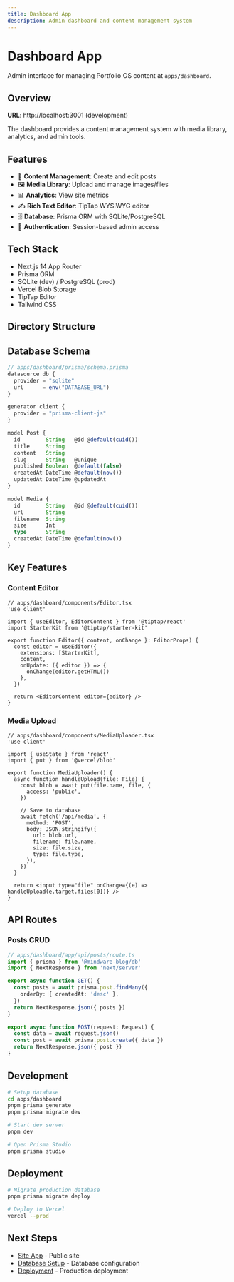 ```yaml
---
title: Dashboard App
description: Admin dashboard and content management system
---
```


# Dashboard App

Admin interface for managing Portfolio OS content at `apps/dashboard`.

## Overview

**URL**: http://localhost:3001 (development)

The dashboard provides a content management system with media library, analytics, and admin tools.

## Features

- 📝 **Content Management**: Create and edit posts
- 🖼️ **Media Library**: Upload and manage images/files
- 📊 **Analytics**: View site metrics
- ✍️ **Rich Text Editor**: TipTap WYSIWYG editor
- 🗄️ **Database**: Prisma ORM with SQLite/PostgreSQL
- 🔐 **Authentication**: Session-based admin access

## Tech Stack

- Next.js 14 App Router
- Prisma ORM
- SQLite (dev) / PostgreSQL (prod)
- Vercel Blob Storage
- TipTap Editor
- Tailwind CSS

## Directory Structure

<FileTree>
  <Folder name="dashboard" defaultOpen>
    <Folder name="app">
      <Folder name="dashboard">
        <File name="page.tsx" />
        <Folder name="posts">
          <File name="page.tsx" />
          <File name="new/page.tsx" />
          <File name="[id]/edit/page.tsx" />
        </Folder>
        <Folder name="media">
          <File name="page.tsx" />
        </Folder>
      </Folder>
      <Folder name="api">
        <File name="posts/route.ts" />
        <File name="media/route.ts" />
      </Folder>
    </Folder>
    <Folder name="components">
      <File name="Editor.tsx" />
      <File name="MediaUploader.tsx" />
    </Folder>
    <Folder name="prisma">
      <File name="schema.prisma" />
    </Folder>
  </Folder>
</FileTree>

## Database Schema

```typescript
// apps/dashboard/prisma/schema.prisma
datasource db {
  provider = "sqlite"
  url      = env("DATABASE_URL")
}

generator client {
  provider = "prisma-client-js"
}

model Post {
  id        String   @id @default(cuid())
  title     String
  content   String
  slug      String   @unique
  published Boolean  @default(false)
  createdAt DateTime @default(now())
  updatedAt DateTime @updatedAt
}

model Media {
  id        String   @id @default(cuid())
  url       String
  filename  String
  size      Int
  type      String
  createdAt DateTime @default(now())
}
```

## Key Features

### Content Editor

```tsx
// apps/dashboard/components/Editor.tsx
'use client'

import { useEditor, EditorContent } from '@tiptap/react'
import StarterKit from '@tiptap/starter-kit'

export function Editor({ content, onChange }: EditorProps) {
  const editor = useEditor({
    extensions: [StarterKit],
    content,
    onUpdate: ({ editor }) => {
      onChange(editor.getHTML())
    },
  })
  
  return <EditorContent editor={editor} />
}
```

### Media Upload

```tsx
// apps/dashboard/components/MediaUploader.tsx
'use client'

import { useState } from 'react'
import { put } from '@vercel/blob'

export function MediaUploader() {
  async function handleUpload(file: File) {
    const blob = await put(file.name, file, {
      access: 'public',
    })
    
    // Save to database
    await fetch('/api/media', {
      method: 'POST',
      body: JSON.stringify({
        url: blob.url,
        filename: file.name,
        size: file.size,
        type: file.type,
      }),
    })
  }
  
  return <input type="file" onChange={(e) => handleUpload(e.target.files[0])} />
}
```

## API Routes

### Posts CRUD

```ts
// apps/dashboard/app/api/posts/route.ts
import { prisma } from '@mindware-blog/db'
import { NextResponse } from 'next/server'

export async function GET() {
  const posts = await prisma.post.findMany({
    orderBy: { createdAt: 'desc' },
  })
  return NextResponse.json({ posts })
}

export async function POST(request: Request) {
  const data = await request.json()
  const post = await prisma.post.create({ data })
  return NextResponse.json({ post })
}
```

## Development

```bash
# Setup database
cd apps/dashboard
pnpm prisma generate
pnpm prisma migrate dev

# Start dev server
pnpm dev

# Open Prisma Studio
pnpm prisma studio
```

## Deployment

```bash
# Migrate production database
pnpm prisma migrate deploy

# Deploy to Vercel
vercel --prod
```

## Next Steps

- [Site App](/docs/apps-packages/site) - Public site
- [Database Setup](/docs/setup/database) - Database configuration
- [Deployment](/docs/setup/deployment) - Production deployment
